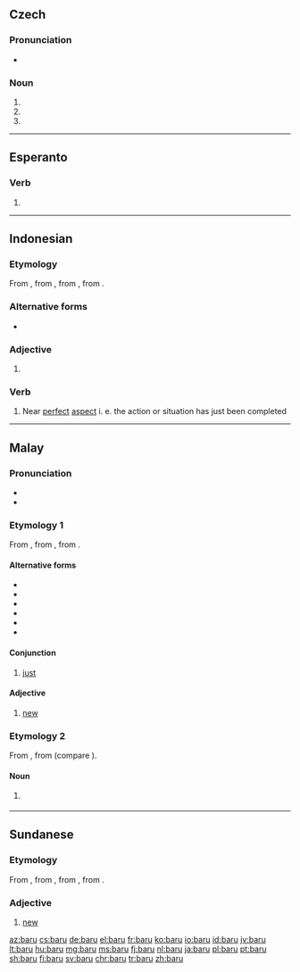{{also|bāru|barů}}
==Czech==

===Pronunciation===
* {{IPA|/ˈbaru/|lang=cs}}

===Noun===
{{cs-noun form}}

# {{inflection of|bar||gen|s|lang=cs}}
# {{inflection of|bar||dat|s|lang=cs}}
# {{inflection of|bar||loc|s|lang=cs}}

----

==Esperanto==

===Verb===
{{eo-head}}

# {{eo-form of|bar|u}}

----

==Indonesian==

===Etymology===
From {{etyl|ms|id}} {{m|ms|baru}}, from {{etyl|poz-mly-pro|id}} {{m|poz-mly-pro|*baharu}}, from {{etyl|poz-pro|id}} {{m|poz-pro|*(ma-)baqəʀu}}, from {{etyl|map-pro|id}} {{m|map-pro|*(ma-)baqəʀuh}}.

===Alternative forms===
* {{l|id|baharu}}

===Adjective===
{{head|id|adjective}}

# {{alternative form of|baharu|lang=id}}
#: {{ux|id|[[saya|Saya]] [[punya]] [[kamus]] '''baru'''.|I have a new dictionary.}}
#: {{ux|id|[[kamus|Kamus]] [[saya]] [[adalah]] '''baru'''.|My dictionary is new.}}

===Verb===
{{head|id|verb}}

# Near [[perfect]] [[aspect]] i. e. the action or situation has just been completed

----

==Malay==

===Pronunciation===
* {{IPA|/baru/|lang=ms}}
* {{rhymes|aru|ru|u|lang=ms}}

===Etymology 1===
From {{etyl|poz-mly-pro|ms}} {{m|poz-mly-pro|*baharu}}, from {{etyl|poz-pro|ms}} {{m|poz-pro|*(ma-)baqəʀu}}, from {{etyl|map-pro|ms}} {{m|map-pro|*(ma-)baqəʀuh}}.

====Alternative forms====
* {{l|ms|baharu}}
* {{l|ms|bahru}}
* {{l|ms|bharu}}
* {{l|ms|بهارو|sc=Arab}}
* {{l|ms|بارو|sc=Arab}}
* {{l|ms|بهرو|sc=Arab}}

====Conjunction====
{{head|ms|conjunction}}

# [[just]] {{gloss|recently}}

====Adjective====
{{head|ms|adjective|Jawi spelling|بارو}}

# [[new]] {{gloss|recently made or created}}

===Etymology 2===
From {{inh|ms|poz-mly-pro|*baru}}, from {{inh|ms|poz-pro|*baʀu}} (compare {{cog|haw|hau}}).

====Noun====
{{head|ms|noun}}

# {{l|en|cottonwood}} {{gloss|{{taxlink|Hibiscus tiliaceus|species|noshow=1}}}}

----

==Sundanese==

===Etymology===
From {{etyl|ms|su}} {{m|ms|baharu}}, from {{etyl|poz-mly-pro|su}} {{m|poz-mly-pro|*baharu}}, from {{etyl|poz-pro|su}} {{m|poz-pro|*(ma-)baqəʀu}}, from {{etyl|map-pro|su}} {{m|map-pro|*(ma-)baqəʀuh}}.

===Adjective===
{{head|su|adjective}}

# [[new]] {{gloss|recently made or created}}

[[az:baru]]
[[cs:baru]]
[[de:baru]]
[[el:baru]]
[[fr:baru]]
[[ko:baru]]
[[io:baru]]
[[id:baru]]
[[jv:baru]]
[[lt:baru]]
[[hu:baru]]
[[mg:baru]]
[[ms:baru]]
[[fj:baru]]
[[nl:baru]]
[[ja:baru]]
[[pl:baru]]
[[pt:baru]]
[[sh:baru]]
[[fi:baru]]
[[sv:baru]]
[[chr:baru]]
[[tr:baru]]
[[zh:baru]]